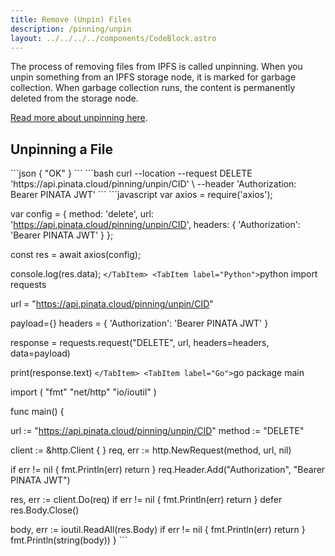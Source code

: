 ```yaml
---
title: Remove (Unpin) Files
description: /pinning/unpin
layout: ../../../../components/CodeBlock.astro
---
```


The process of removing files from IPFS is called unpinning. When you unpin something from an IPFS storage node, it is marked for garbage collection. When garbage collection runs, the content is permanently deleted from the storage node.

[Read more about unpinning here](https://knowledge.pinata.cloud/en/articles/5506024-what-does-unpinning-a-file-mean).

## Unpinning a File

<ApiEndpoint data={unpin} />

<ApiRequestInfo>
  <ApiDetails slot="header" data={unpin.headers} />
  <Tabs slot="responses">
    <TabItem label="🟢 200: OK">
      ```json
      {
        "OK"
      }
      ```
    </TabItem>
  </Tabs>
  <Tabs slot="code-snippets">
    <TabItem label="cURL">
      ```bash
      curl --location --request DELETE 'https://api.pinata.cloud/pinning/unpin/CID' \
--header 'Authorization: Bearer PINATA JWT'
      ```
    </TabItem>
    <TabItem label="Node.js">
      ```javascript
      var axios = require('axios');

var config = {
  method: 'delete',
  url: 'https://api.pinata.cloud/pinning/unpin/CID',
  headers: {
    'Authorization': 'Bearer PINATA JWT'
  }
};

const res = await axios(config);

console.log(res.data);
      ```
    </TabItem>
    <TabItem label="Python">
    ```python
    import requests

url = "https://api.pinata.cloud/pinning/unpin/CID"

payload={}
headers = {
  'Authorization': 'Bearer PINATA JWT'
}

response = requests.request("DELETE", url, headers=headers, data=payload)

print(response.text)
    ```
    </TabItem>
    <TabItem label="Go">
    ```go
    package main

import (
  "fmt"
  "net/http"
  "io/ioutil"
)

func main() {

  url := "https://api.pinata.cloud/pinning/unpin/CID"
  method := "DELETE"

  client := &http.Client {
  }
  req, err := http.NewRequest(method, url, nil)

  if err != nil {
    fmt.Println(err)
    return
  }
  req.Header.Add("Authorization", "Bearer PINATA JWT")

  res, err := client.Do(req)
  if err != nil {
    fmt.Println(err)
    return
  }
  defer res.Body.Close()

  body, err := ioutil.ReadAll(res.Body)
  if err != nil {
    fmt.Println(err)
    return
  }
  fmt.Println(string(body))
}
    ```
    </TabItem>
  </Tabs>
</ApiRequestInfo>
